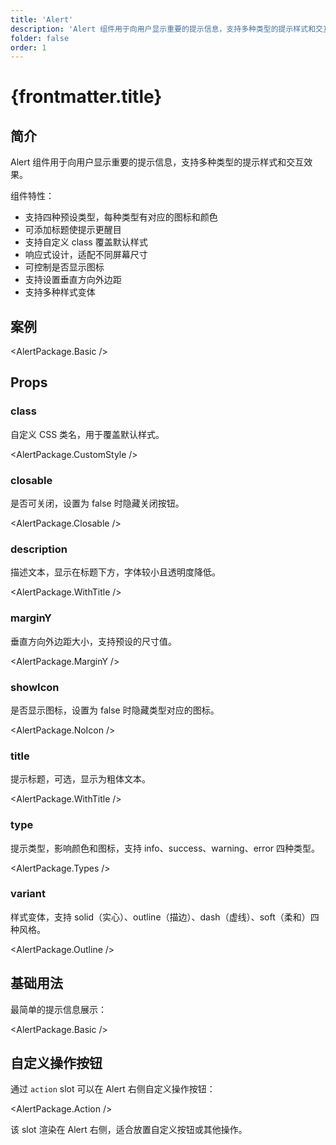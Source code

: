 ```yaml
---
title: 'Alert'
description: 'Alert 组件用于向用户显示重要的提示信息，支持多种类型的提示样式和交互效果'
folder: false
order: 1
---
```



# {frontmatter.title}

## 简介

Alert 组件用于向用户显示重要的提示信息，支持多种类型的提示样式和交互效果。

组件特性：

- 支持四种预设类型，每种类型有对应的图标和颜色
- 可添加标题使提示更醒目
- 支持自定义 class 覆盖默认样式
- 响应式设计，适配不同屏幕尺寸
- 可控制是否显示图标
- 支持设置垂直方向外边距
- 支持多种样式变体

## 案例

<AlertPackage.Basic />

## Props

### class

自定义 CSS 类名，用于覆盖默认样式。

<AlertPackage.CustomStyle />

### closable

是否可关闭，设置为 false 时隐藏关闭按钮。

<AlertPackage.Closable />

### description

描述文本，显示在标题下方，字体较小且透明度降低。

<AlertPackage.WithTitle />

### marginY

垂直方向外边距大小，支持预设的尺寸值。

<AlertPackage.MarginY />

### showIcon

是否显示图标，设置为 false 时隐藏类型对应的图标。

<AlertPackage.NoIcon />

### title

提示标题，可选，显示为粗体文本。

<AlertPackage.WithTitle />

### type

提示类型，影响颜色和图标，支持 info、success、warning、error 四种类型。

<AlertPackage.Types />

### variant

样式变体，支持 solid（实心）、outline（描边）、dash（虚线）、soft（柔和）四种风格。

<AlertPackage.Outline />

## 基础用法

最简单的提示信息展示：

<AlertPackage.Basic />

## 自定义操作按钮

通过 `action` slot 可以在 Alert 右侧自定义操作按钮：

<AlertPackage.Action />

该 slot 渲染在 Alert 右侧，适合放置自定义按钮或其他操作。

